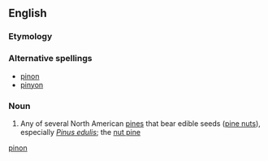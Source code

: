 {{also|pinon}}
==English==

===Etymology===
{{etyl|es}}

===Alternative spellings===
* [[pinon]]
* [[pinyon]]

===Noun===
{{en-noun}}

# Any of several North American [[pine]]s that bear edible seeds ([[pine nut]]s), especially ''[[Pinus edulis]]''; the [[nut pine]]

[[Category:English words spelled with diacritics|pinon]]